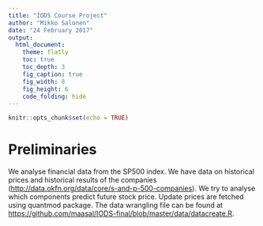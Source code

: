 ```yaml
---
title: "IODS Course Project"
author: "Mikko Salonen"
date: "24 February 2017"
output:
  html_document:
    theme: flatly
    toc: true
    toc_depth: 3
    fig_caption: true
    fig_width: 8
    fig_height: 6
    code_folding: hide
---
```


```r
knitr::opts_chunk$set(echo = TRUE)
```

# Preliminaries

We analyse financial data from the SP500 index. We have data on historical prices and historical results of the companies (<http://data.okfn.org/data/core/s-and-p-500-companies>). We try to analyse which components predict future stock price. Update prices are fetched using quantmod package. The data wrangling file can be found at <https://github.com/maasal/IODS-final/blob/master/data/datacreate.R>.